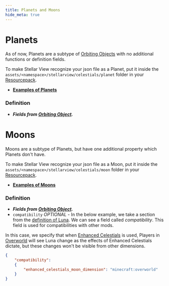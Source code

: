 ```yaml
---
title: Planets and Moons
hide_meta: true
---
```


# Planets

As of now, Planets are a subtype of [Orbiting Objects](https://moddedmc.wiki/cs/project/stellarview/docs/resourcepacks/space_objects) with no additional functions or definition fields.

To make Stellar View recognize your json file as a Planet, put it inside the `assets/<namespace>/stellarview/celestials/planet` folder in your [Resourcepack](https://minecraft.wiki/w/Resource_pack).

* **[Examples of Planets](https://github.com/Povstalec/StellarView/tree/main/src/main/resources/assets/stellarview/stellarview/celestials/planet)**

### Definition

* ***Fields from [Orbiting Object](https://moddedmc.wiki/cs/project/stellarview/docs/resourcepacks/orbiting_objects).***


# Moons

Moons are a subtype of Planets, but have one additional property which Planets don't have.

To make Stellar View recognize your json file as a Moon, put it inside the `assets/<namespace>/stellarview/celestials/moon` folder in your [Resourcepack](https://minecraft.wiki/w/Resource_pack).

* **[Examples of Moons](https://github.com/Povstalec/StellarView/tree/main/src/main/resources/assets/stellarview/stellarview/celestials/moon)**

### Definition

* ***Fields from [Orbiting Object](https://moddedmc.wiki/cs/project/stellarview/docs/resourcepacks/orbiting_objects).***
* `compatibility` *OPTIONAL* - In the below example, we take a section from the [definition of Luna](https://github.com/Povstalec/StellarView/blob/main/src/main/resources/assets/stellarview/stellarview/celestials/moon/milky_way/sol/earth/luna.json#L60-L63).
We can see a field called *compatibility*. This field is used for compatibilities with other mods.

In this case, we specify that when [Enhanced Celestials](https://www.curseforge.com/minecraft/mc-mods/enhanced-celestials) is used, 
Players in [Overworld](https://minecraft.wiki/w/Overworld) will see Luna change as the effects of Enhanced Celestials dictate, but these changes won't be visible from other dimensions.

```json
{
	"compatibility":
	{
		"enhanced_celestials_moon_dimension": "minecraft:overworld"
	}
}
```